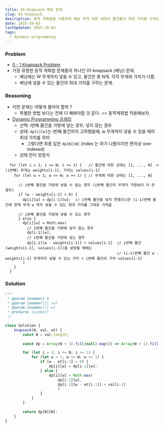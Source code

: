 ```yaml
---
title: 01-Knapsack 배낭 문제
slug: 01-knapsack
description: 동적 계획법을 사용하여 배낭 무게 제한 내에서 물건들의 최대 가치를 구하는 01-Knapsack 문제
date: 2025-10-03
lastUpdated: 2025-10-03
tags:
  - dynamic-programming
---
```


### Problem

* [0 - 1 Knapsack Problem](https://www.geeksforgeeks.org/problems/0-1-knapsack-problem0945/1)
* 가장 유명한 동적 계획법 문제중의 하나인 01-knapsack (배낭) 문제.
  * 배낭에는 W 무게까지 넣을 수 있고, 물건은 총 N개. 각각 무게와 가치가 다름.
  * 배낭에 넣을 수 있는 물건의 최대 가치를 구하는 문제.

### Reasoning

* 이런 문제는 어떻게 풀어야 할까 ?
   * 특별한 방법 보다는 전체 다 해봐야할 것 같다. => 동적계획법 적용해보자.
* [Dynamic Programming 프레임](../../frame/frame-dynamic-programming/)
   * 선택:  i번째 물건을 가방에 넣는 경우, 넣지 않는 경우
   * 상태:  `dp[i][w]`는 i번째 물건까지 고려했을때, w 무게까지 넣을 수 있을 때의 최대 가치를 의미
       * 그렇다면 최종 답은 `dp[N][W]` (index 는 하기 나름이지만 편의상 one-indexed)
   * 상태 전이 방정식
```
  for (let i = 1; i <= N; i += 1) {   // 물건에 대한 상태는 [1, ..., N] -> (i번째) 무게는 weights[i-1], 가치는 values[i-1]
    for (let w = 1; w <= W; w += 1) { // 무게에 대한 상태는 [1, ..., W]

      // i번째 물건을 가방에 넣을 수 없는 경우 (i번째 물건의 무게가 가방보다 더 큰 경우)
      if (w - weights[i-1] < 0) {
        dp[i][w] = dp[i-1][w];  // i번째 물건을 넣지 못했으니깐 (i-1)번째 물건에 현재 무게 w 까지 넣을 수 있는 최대 가치를 그대로 가져옴

      // i번째 물건을 가방에 넣을 수 있는 경우
      } else {
        dp[i][w] = Math.max(
          // i번째 물건을 가방에 넣지 않는 경우
          dp[i-1][w],
          // i번째 물건을 가방에 넣는 경우
          dp[i-1][w - weights[i-1]] + values[i-1]  // i번째 물건 (weights[i-1], values[i-1])을 넣었을 때에는 
                                                   // (i-1)번째 물건 w - weights[i-1] 무게까지 넣을 수 있는 가치 + i번째 물건의 가치 values[i-1]
        )
    }
  }
```

### Solution

```typescript
/**
 * @param {number} W
 * @param {number[]} val
 * @param {number[]} wt
 * @returns {number}
 */

class Solution {
    knapsack(W, val, wt) {
        const N = val.length;
        
        const dp = Array(N + 1).fill(null).map(() => Array(W + 1).fill(0));

        for (let i = 1; i <= N; i += 1) {
            for (let w = 1; w <= W; w += 1) {
                if (w - wt[i-1] < 0) {
                    dp[i][w] = dp[i-1][w];
                } else {
                    dp[i][w] = Math.max(
                        dp[i-1][w],
                        dp[i-1][w - wt[i-1]] + val[i-1]
                        )
                }
            }
        }        
        
        return dp[N][W];
    }
}
```

